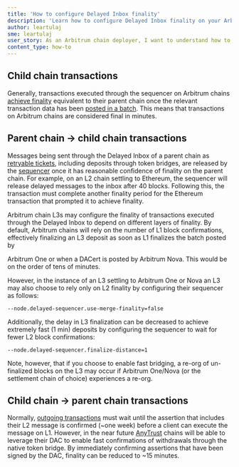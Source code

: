 ```yaml
---
title: 'How to configure Delayed Inbox finality'
description: 'Learn how to configure Delayed Inbox finality on your Arbitrum chain.'
author: leartulaj
sme: leartulaj
user_story: As an Arbitrum chain deployer, I want to understand how to fine-tune parameters associated with Delayed Inbox finality on my Arbitrum chain.
content_type: how-to
---
```


## Child chain transactions

Generally, transactions executed through the sequencer on Arbitrum chains [achieve finality](/how-arbitrum-works/02-transaction-lifecycle.mdx) equivalent to
their parent chain once the relevant transaction data has been [posted in a batch](/how-arbitrum-works/05-validation-and-proving/02-rollup-protocol.mdx). This
means that transactions on Arbitrum chains are considered final in minutes.

## Parent chain → child chain transactions

Messages being sent through the Delayed Inbox of a parent chain as [retryable tickets](/how-arbitrum-works/10-l1-to-l2-messaging.mdx#retryable-tickets),
including deposits through token bridges, are released by the [sequencer](/how-arbitrum-works/03-sequencer.mdx) once it has reasonable confidence of finality on
the parent chain. For example, on an L2 chain settling to Ethereum, the sequencer will release delayed messages to the inbox after 40 blocks. Following this,
the transaction must complete another finality period for the Ethereum transaction that prompted it to achieve finality.

Arbitrum chain L3s may configure the finality of transactions executed through the Delayed Inbox to depend on different layers of finality. By default, Arbitrum
chains will rely on the number of L1 block confirmations, effectively finalizing an L3 deposit as soon as L1 finalizes the batch posted by

<a data-quicklook-from="arbitrum-one">Arbitrum One</a> or when a <a data-quicklook-from="data-availability-certificate">DACert</a> is posted by
<a data-quicklook-from="arbitrum-nova">Arbitrum Nova</a>. This would be on the order of tens of minutes.

However, in the instance of an L3 settling to Arbitrum One or Nova an L3 may also choose to rely only on L2 finality by configuring their sequencer as follows:

```
--node.delayed-sequencer.use-merge-finality=false
```

Additionally, the delay in L3 finalization can be decreased to achieve extremely fast (1 min) deposits by configuring the sequencer to wait for fewer L2 block
confirmations:

```
--node.delayed-sequencer.finalize-distance=1
```

Note, however, that if you choose to enable fast bridging, a re-org of un-finalized blocks on the L3 may occur if Arbitrum One/Nova (or the settlement chain of
choice) experiences a re-org.

## Child chain → parent chain transactions

Normally, [outgoing transactions](/how-arbitrum-works/11-l2-to-l1-messaging.mdx) must wait until the assertion that includes their L2 message is confirmed (~one
week) before a client can execute the message on L1. However, in the near future [AnyTrust](/how-arbitrum-works/08-anytrust-protocol.mdx) chains will be able to
leverage their DAC to enable fast confirmations of withdrawals through the native token bridge. By immediately confirming assertions that have been signed by
the DAC, finality can be reduced to ~15 minutes.
